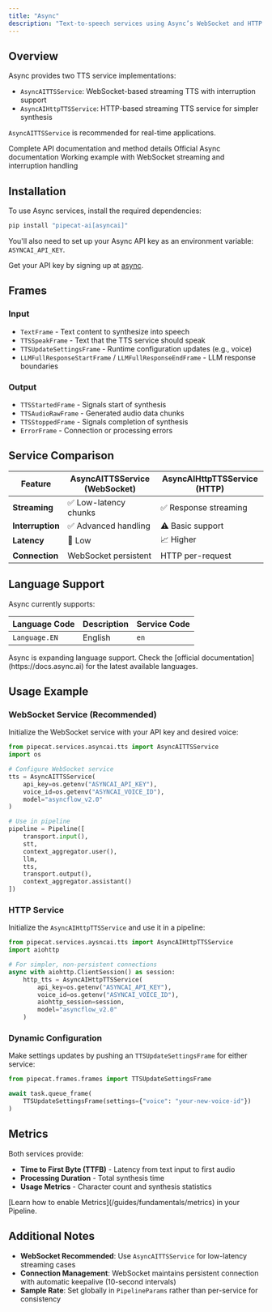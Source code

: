 ```yaml
---
title: "Async"
description: "Text-to-speech services using Async’s WebSocket and HTTP APIs"
---
```


## Overview

Async provides two TTS service implementations:

- `AsyncAITTSService`: WebSocket-based streaming TTS with interruption support
- `AsyncAIHttpTTSService`: HTTP-based streaming TTS service for simpler synthesis

<Tip>`AsyncAITTSService` is recommended for real-time applications.</Tip>

<CardGroup cols={3}>
  <Card
    title="API Reference"
    icon="code"
    href="https://reference-server.pipecat.ai/en/latest/api/pipecat.services.asyncai.tts.html"
  >
    Complete API documentation and method details
  </Card>
  <Card title="Async Docs" icon="book" href="https://docs.async.ai/">
    Official Async documentation
  </Card>
  <Card
    title="Example Code"
    icon="play"
    href="https://github.com/pipecat-ai/pipecat/blob/main/examples/foundational/07ac-interruptible-asyncai.py"
  >
    Working example with WebSocket streaming and interruption handling
  </Card>
</CardGroup>

## Installation

To use Async services, install the required dependencies:

```bash
pip install "pipecat-ai[asyncai]"
```

You'll also need to set up your Async API key as an environment variable: `ASYNCAI_API_KEY`.

<Tip>Get your API key by signing up at [async](https://async.ai).</Tip>

## Frames

### Input

- `TextFrame` - Text content to synthesize into speech
- `TTSSpeakFrame` - Text that the TTS service should speak
- `TTSUpdateSettingsFrame` - Runtime configuration updates (e.g., voice)
- `LLMFullResponseStartFrame` / `LLMFullResponseEndFrame` - LLM response boundaries

### Output

- `TTSStartedFrame` - Signals start of synthesis
- `TTSAudioRawFrame` - Generated audio data chunks
- `TTSStoppedFrame` - Signals completion of synthesis
- `ErrorFrame` - Connection or processing errors

## Service Comparison

| Feature          | AsyncAITTSService (WebSocket) | AsyncAIHttpTTSService (HTTP) |
| ---------------- | ----------------------------- | ---------------------------- |
| **Streaming**    | ✅ Low-latency chunks         | ✅ Response streaming        |
| **Interruption** | ✅ Advanced handling          | ⚠️ Basic support             |
| **Latency**      | 🚀 Low                        | 📈 Higher                    |
| **Connection**   | WebSocket persistent          | HTTP per-request             |

## Language Support

Async currently supports:

| Language Code | Description | Service Code |
| ------------- | ----------- | ------------ |
| `Language.EN` | English     | `en`         |

<Note>
  Async is expanding language support. Check the [official
  documentation](https://docs.async.ai) for the latest available languages.
</Note>

## Usage Example

### WebSocket Service (Recommended)

Initialize the WebSocket service with your API key and desired voice:

```python
from pipecat.services.asyncai.tts import AsyncAITTSService
import os

# Configure WebSocket service
tts = AsyncAITTSService(
    api_key=os.getenv("ASYNCAI_API_KEY"),
    voice_id=os.getenv("ASYNCAI_VOICE_ID"),
    model="asyncflow_v2.0"
)

# Use in pipeline
pipeline = Pipeline([
    transport.input(),
    stt,
    context_aggregator.user(),
    llm,
    tts,
    transport.output(),
    context_aggregator.assistant()
])
```

### HTTP Service

Initialize the `AsyncAIHttpTTSService` and use it in a pipeline:

```python
from pipecat.services.aysncai.tts import AsyncAIHttpTTSService
import aiohttp

# For simpler, non-persistent connections
async with aiohttp.ClientSession() as session:
    http_tts = AsyncAIHttpTTSService(
        api_key=os.getenv("ASYNCAI_API_KEY"),
        voice_id=os.getenv("ASYNCAI_VOICE_ID"),
        aiohttp_session=session,
        model="asyncflow_v2.0"
    )
```

### Dynamic Configuration

Make settings updates by pushing an `TTSUpdateSettingsFrame` for either service:

```python
from pipecat.frames.frames import TTSUpdateSettingsFrame

await task.queue_frame(
    TTSUpdateSettingsFrame(settings={"voice": "your-new-voice-id"})
)
```

## Metrics

Both services provide:

- **Time to First Byte (TTFB)** - Latency from text input to first audio
- **Processing Duration** - Total synthesis time
- **Usage Metrics** - Character count and synthesis statistics

<Info>
  [Learn how to enable Metrics](/guides/fundamentals/metrics) in your Pipeline.
</Info>

## Additional Notes

- **WebSocket Recommended**: Use `AsyncAITTSService` for low-latency streaming cases
- **Connection Management**: WebSocket maintains persistent connection with automatic keepalive (10-second intervals)
- **Sample Rate**: Set globally in `PipelineParams` rather than per-service for consistency
